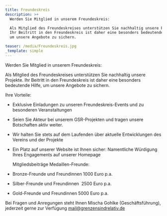 ```yaml
---
title: Freundeskreis
description: >+
  Werden Sie Mitglied in unserem Freundeskreis:

  Als Mitglied des Freundeskreises unterstützen Sie nachhaltig unsere Projekte.
  Ihr Beitritt in den Freundeskreis ist daher eine besonders bedeutende Hilfe,
  um unsere Angebote zu sichern.

teaser: /media/Freundeskreis.jpg
_template: simple
---
```


Werden Sie Mitglied in unserem Freundeskreis:

Als Mitglied des Freundeskreises unterstützen Sie nachhaltig unsere Projekte. Ihr Beitritt in den Freundeskreis ist daher eine besonders bedeutende Hilfe, um unsere Angebote zu sichern.

Ihre Vorteile:

* Exklusive Einladungen zu unseren Freundeskreis-Events und zu besonderen Veranstaltungen
* Seien Sie Akteur bei unserem GSR-Projekten und tragen unsere Botschaften aktiv weiter. 
* Wir halten Sie stets auf dem Laufenden über aktuelle Entwicklungen des Vereins und der Projekte
* Ein Platz auf unserer Website ist Ihnen sicher: Namentliche Würdigung Ihres Engagements auf unserer Homepage

  Mitgliedsbeiträge Medaillen-Freunde:
* Bronze-Freunde und Freundinnen 1000 Euro p.a.
* Silber-Freunde und Freundinnen  2500 Euro p.a.
* Gold-Freunde und Freundinnen 5000 Euro p.a.

Bei Fragen und Anregungen steht Ihnen Mischa Gohlke (Geschäftsführung), jederzeit gerne zur Verfügung mail@grenzensindrelativ.de
